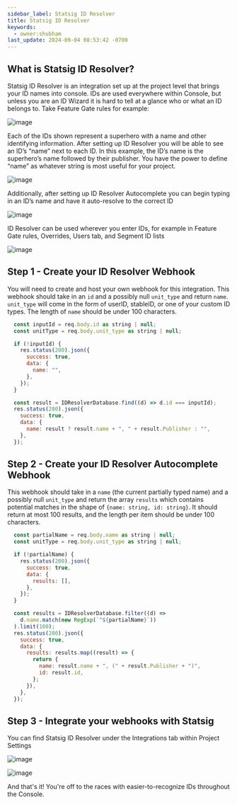 ```yaml
---
sidebar_label: Statsig ID Resolver
title: Statsig ID Resolver
keywords:
  - owner:shubham
last_update: 2024-09-04 08:53:42 -0700
---
```


## What is Statsig ID Resolver?

Statsig ID Resolver is an integration set up at the project level that brings your ID names into console. IDs are used everywhere within Console, but unless you are an ID Wizard it is hard to tell at a glance who or what an ID belongs to. Take Feature Gate rules for example:

![image](/img/id_resolver1.png)

Each of the IDs shown represent a superhero with a name and other identifying information. After setting up ID Resolver you will be able to see an ID’s “name” next to each ID. In this example, the ID’s name is the superhero’s name followed by their publisher. You have the power to define “name” as whatever string is most useful for your project.

![image](/img/id_resolver2.png)

Additionally, after setting up ID Resolver Autocomplete you can begin typing in an ID’s name and have it auto-resolve to the correct ID

![image](/img/id_resolver3.png)

ID Resolver can be used wherever you enter IDs, for example in Feature Gate rules, Overrides, Users tab, and Segment ID lists

![image](/img/id_resolver_4.png)

## Step 1 - Create your ID Resolver Webhook

You will need to create and host your own webhook for this integration. This webhook should take in an `id` and a possibly null `unit_type` and return `name`. `unit_type` will come in the form of userID, stableID, or one of your custom ID types. The length of `name` should be under 100 characters.

```js
  const inputId = req.body.id as string | null;
  const unitType = req.body.unit_type as string | null;

  if (!inputId) {
    res.status(200).json({
      success: true,
      data: {
        name: "",
      },
    });
  }

  const result = IDResolverDatabase.find((d) => d.id === inputId);
  res.status(200).json({
    success: true,
    data: {
      name: result ? result.name + ", " + result.Publisher : "",
    },
  });
```

## Step 2 - Create your ID Resolver Autocomplete Webhook

This webhook should take in a `name` (the current partially typed name) and a possibly null `unit_type` and return the array `results` which contains potential matches in the shape of `{name: string, id: string}`. It should return at most 100 results, and the length per item should be under 100 characters.

```js
  const partialName = req.body.name as string | null;
  const unitType = req.body.unit_type as string | null;

  if (!partialName) {
    res.status(200).json({
      success: true,
      data: {
        results: [],
      },
    });
  }

  const results = IDResolverDatabase.filter((d) =>
    d.name.match(new RegExp(`^${partialName}`))
  ).limit(100);
  res.status(200).json({
    success: true,
    data: {
      results: results.map((result) => {
        return {
          name: result.name + ", (" + result.Publisher + ")",
          id: result.id,
        };
      }),
    },
  });
```

## Step 3 - Integrate your webhooks with Statsig

You can find Statsig ID Resolver under the Integrations tab within Project Settings

![image](/img/id_resolver_setup_1.png)

![image](/img/id_resolver_setup_2.png)

And that's it! You're off to the races with easier-to-recognize IDs throughout the Console. 
